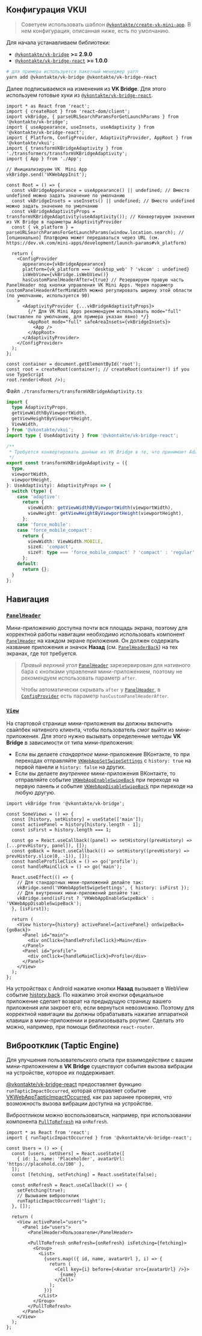 ## Конфигурация VKUI

> Советуем использовать шаблон [`@vkontakte/create-vk-mini-app`](https://github.com/VKCOM/create-vk-mini-app).
> В нем конфигурация, описанная ниже, есть по умолчанию.

Для начала устанавливаем библиотеки:

- [`@vkontakte/vk-bridge`](https://www.npmjs.com/package/@vkontakte/vk-bridge) **>= 2.9.0**
- [`@vkontakte/vk-bridge-react`](https://www.npmjs.com/package/@vkontakte/vk-bridge) **>= 1.0.0**

```sh
# для примера используется пакетный менеджер yarn
yarn add @vkontakte/vk-bridge @vkontakte/vk-bridge-react
```

Далее подписываемся на изменения из **VK Bridge**. Для этого используем готовые хуки из
[`@vkontakte/vk-bridge-react`](https://www.npmjs.com/package/@vkontakte/vk-bridge).

```tsx static
import * as React from 'react';
import { createRoot } from 'react-dom/client';
import vkBridge, { parseURLSearchParamsForGetLaunchParams } from '@vkontakte/vk-bridge';
import { useAppearance, useInsets, useAdaptivity } from '@vkontakte/vk-bridge-react';
import { Platform, ConfigProvider, AdaptivityProvider, AppRoot } from '@vkontakte/vkui';
import { transformVKBridgeAdaptivity } from './transformers/transformVKBridgeAdaptivity';
import { App } from './App';

// Инициализируем VK  Mini App
vkBridge.send('VKWebAppInit');

const Root = () => {
  const vkBridgeAppearance = useAppearance() || undefined; // Вместо undefined можно задать значение по умолчанию
  const vkBridgeInsets = useInsets() || undefined; // Вместо undefined можно задать значение по умолчанию
  const vkBridgeAdaptivityProps = transformVKBridgeAdaptivity(useAdaptivity()); // Конвертируем значения из VK Bridge в параметры AdaptivityProvider
  const { vk_platform } = parseURLSearchParamsForGetLaunchParams(window.location.search); // [опционально] Платформа может передаваться через URL (см. https://dev.vk.com/mini-apps/development/launch-params#vk_platform)

  return (
    <ConfigProvider
      appearance={vkBridgeAppearance}
      platform={vk_platform === 'desktop_web' ? 'vkcom' : undefined}
      isWebView={vkBridge.isWebView()}
      hasCustomPanelHeaderAfter={true} // Резервируем правую часть PanelHeader под кнопки управления VK Mini Apps. Через параметр customPanelHeaderAfterMinWidth можно регулировать ширину этой области (по умолчанию, используется 90)
    >
      <AdaptivityProvider {...vkBridgeAdaptivityProps}>
        {/* Для VK Mini Apps рекомендуем использовать mode="full" (выставлен по умолчанию, для примера указан явно) */}
        <AppRoot mode="full" safeAreaInsets={vkBridgeInsets}>
          <App />
        </AppRoot>
      </AdaptivityProvider>
    </ConfigProvider>
  );
};

const container = document.getElementById('root');
const root = createRoot(container); // createRoot(container!) if you use TypeScript
root.render(<Root />);
```

Файл `./transformers/transformVKBridgeAdaptivity.ts`

```ts static
import {
  type AdaptivityProps,
  getViewWidthByViewportWidth,
  getViewHeightByViewportHeight,
  ViewWidth,
} from '@vkontakte/vkui';
import type { UseAdaptivity } from '@vkontakte/vk-bridge-react';

/**
 * Требуется конвертировать данные из VK Bridge в те, что принимает AdaptivityProvider из VKUI.
 */
export const transformVKBridgeAdaptivity = ({
  type,
  viewportWidth,
  viewportHeight,
}: UseAdaptivity): AdaptivityProps => {
  switch (type) {
    case 'adaptive':
      return {
        viewWidth: getViewWidthByViewportWidth(viewportWidth),
        viewHeight: getViewHeightByViewportHeight(viewportHeight),
      };
    case 'force_mobile':
    case 'force_mobile_compact':
      return {
        viewWidth: ViewWidth.MOBILE,
        sizeX: 'compact',
        sizeY: type === 'force_mobile_compact' ? 'compact' : 'regular',
      };
    default:
      return {};
  }
};
```

## Навигация

### [`PanelHeader`](#/PanelHeader)

Мини-приложению доступна почти вся площадь экрана, поэтому для корректной работы навигации
необходимо использовать компонент [`PanelHeader`](#/PanelHeader) на каждом
экране приложения. Он должен содержать название приложения и значок **Назад** (см.
[`PanelHeaderBack`](#/PanelHeaderBack)) на тех экранах, где тот
требуется.

> _Правый верхний угол_ [`PanelHeader`](#/PanelHeader) зарезервирован для
> нативного бара с кнопками управления мини-приложением, поэтому не рекомендуем использовать
> параметр `after`.
>
> Чтобы автоматически скрывать `after` у [`PanelHeader`](#/PanelHeader),
> в [`ConfigProvider`](#/ConfigProvider) есть параметр
> `hasCustomPanelHeaderAfter`.

### [`View`](#/View)

На стартовой странице мини-приложения вы должны включить свайпбек нативного клиента, чтобы
пользователь смог выйти из мини-приложения. Для этого нужно вызывать определенные методы
**VK Bridge** в зависимости от типа мини-приложения:

- Если вы делаете _стандартное_ мини-приложение ВКонтакте, то при переходах отправляйте
  [`VKWebAppSetSwipeSettings`](https://dev.vk.com/bridge/VKWebAppSetSwipeSettings) с `history: true`
  на первой панели и `history: false` на других.
- Если вы делаете _внутреннее_ мини-приложения ВКонтакте, то отправляйте событие
  [`VKWebAppEnableSwipeBack`](https://dev.vk.com/bridge/VKWebAppEnableSwipeBack) при переходе на
  первую панель и событие [`VKWebAppDisableSwipeBack`](https://dev.vk.com/bridge/VKWebAppDisableSwipeBack)
  при переходе на любую другую.

```tsx static
import vkBridge from '@vkontakte/vk-bridge';

const SomeViews = () => {
  const [history, setHistory] = useState(['main']);
  const activePanel = history[history.length - 1];
  const isFirst = history.length === 1;

  const go = React.useCallback((panel) => setHistory((prevHistory) => [...prevHistory, panel]), []);
  const goBack = React.useCallback(() => setHistory((prevHistory) => prevHistory.slice(0, -1)), []);
  const handleProfileClick = () => go('profile');
  const handleMainClick = () => go('main');

  React.useEffect(() => {
    // Для стандартных мини-приложений делайте так:
    vkBridge.send('VKWebAppSetSwipeSettings', { history: isFirst });
    // Для внутренних мини-приложений делайте так:
    vkBridge.send(isFirst ? 'VKWebAppEnableSwipeBack' : 'VKWebAppDisableSwipeBack');
  }, [isFirst]);

  return (
    <View history={history} activePanel={activePanel} onSwipeBack={goBack}>
      <Panel id="main">
        <div onClick={handleProfileClick}>Main</div>
      </Panel>
      <Panel id="profile">
        <div onClick={handleMainClick}>Profile</div>
      </Panel>
    </View>
  );
};
```

На устройствах с Android нажатие кнопки **Назад** вызывает в WebView событие [history.back](https://developer.mozilla.org/ru/docs/Web/API/Window/history).
По нажатию этой кнопки официальное приложение сделает возврат на предыдущую страницу вашего
приложения или закроет его, если вернуться невозможно. Поэтому для корректной навигации вы должны
обрабатывать нажатие аппаратной клавиши в мини-приложении и реализовывать роутинг. Сделать это
можно, например, при помощи библиотеки `react-router`.

## Виброотклик (Taptic Engine)

Для улучшения пользовательского опыта при взаимодействии с вашим мини-приложением в **VK Bridge**
существуют события вызова вибрации на устройстве, которое их поддерживает.

[@vkontakte/vk-bridge-react](https://www.npmjs.com/package/@vkontakte/vk-bridge) предоставляет
функцию `runTapticImpactOccurred`, которая отправляет событие [VKWebAppTapticImpactOccurred](https://dev.vk.com/bridge/VKWebAppTapticImpactOccurred),
как раз заранее проверяя, что возможность вызова вибрации доступна на устройстве.

Виброотликом можно воспользоваться, например, при использовании компонента [`PullToRefresh`](#/PullToRefresh)
на `onRefresh`.

```tsx static
import * as React from 'react';
import { runTapticImpactOccurred } from '@vkontakte/vk-bridge-react';

const Users = () => {
  const [users, setUsers] = React.useState([
    { id: 1, name: 'Placeholder', avatarUrl: 'https://placehold.co/100' },
  ]);
  const [fetching, setFetching] = React.useState(false);

  const onRefresh = React.useCallback(() => {
    setFetching(true);
    // Вызываем виброотклик
    runTapticImpactOccurred('light');
  }, []);

  return (
    <View activePanel="users">
      <Panel id="users">
        <PanelHeader>Пользователи</PanelHeader>

        <PullToRefresh onRefresh={onRefresh} isFetching={fetching}>
          <Group>
            <List>
              {users.map(({ id, name, avatarUrl }, i) => {
                return (
                  <Cell key={i} before={<Avatar src={avatarUrl} />}>
                    {name}
                  </Cell>
                );
              })}
            </List>
          </Group>
        </PullToRefresh>
      </Panel>
    </View>
  );
};
```
